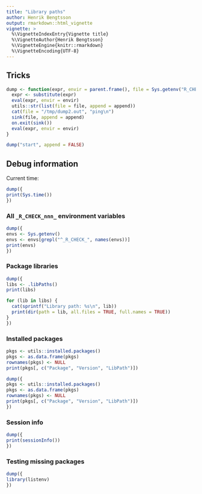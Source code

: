 ```yaml
---
title: "Library paths"
author: Henrik Bengtsson
output: rmarkdown::html_vignette
vignette: >
  %\VignetteIndexEntry{Vignette title}
  %\VignetteAuthor{Henrik Bengtsson}
  %\VignetteEngine{knitr::rmarkdown}
  %\VignetteEncoding{UTF-8}
---
```


## Tricks

```r
dump <- function(expr, envir = parent.frame(), file = Sys.getenv("R_CHECK_DUMP", "/tmp/dump.out"), append = TRUE) {
  expr <- substitute(expr)
  eval(expr, envir = envir)
  utils::str(list(file = file, append = append))
  cat(file = "/tmp/dump2.out", "ping\n")
  sink(file, append = append)
  on.exit(sink())
  eval(expr, envir = envir)
}

dump("start", append = FALSE)
```

## Debug information

Current time:

```r
dump({
print(Sys.time())
})
```


### All `_R_CHECK_nnn_` environment variables

```r
dump({
envs <- Sys.getenv()
envs <- envs[grepl("^_R_CHECK_", names(envs))]
print(envs)
})
```


### Package libraries

```r
dump({
libs <- .libPaths()
print(libs)

for (lib in libs) {
  cat(sprintf("Library path: %s\n", lib))
  print(dir(path = lib, all.files = TRUE, full.names = TRUE))
}
})
```

### Installed packages

```r
pkgs <- utils::installed.packages()
pkgs <- as.data.frame(pkgs)
rownames(pkgs) <- NULL
print(pkgs[, c("Package", "Version", "LibPath")])
```

```r
dump({
pkgs <- utils::installed.packages()
pkgs <- as.data.frame(pkgs)
rownames(pkgs) <- NULL
print(pkgs[, c("Package", "Version", "LibPath")])
})
```


### Session info

```r
dump({
print(sessionInfo())
})
```



### Testing missing packages

```r
dump({
library(listenv)
})
```

